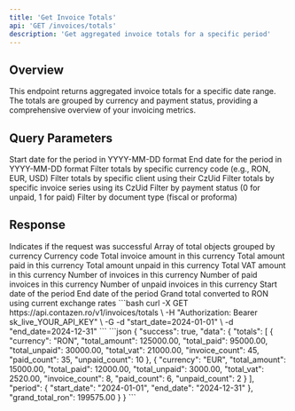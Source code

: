 ```yaml
---
title: 'Get Invoice Totals'
api: 'GET /invoices/totals'
description: 'Get aggregated invoice totals for a specific period'
---
```


## Overview

This endpoint returns aggregated invoice totals for a specific date range. The totals are grouped by currency and payment status, providing a comprehensive overview of your invoicing metrics.

## Query Parameters

<ParamField query="start_date" type="string" required>
  Start date for the period in YYYY-MM-DD format
</ParamField>

<ParamField query="end_date" type="string" required>
  End date for the period in YYYY-MM-DD format
</ParamField>

<ParamField query="currency" type="string">
  Filter totals by specific currency code (e.g., RON, EUR, USD)
</ParamField>

<ParamField query="client_id" type="string">
  Filter totals by specific client using their CzUid
</ParamField>

<ParamField query="series_id" type="string">
  Filter totals by specific invoice series using its CzUid
</ParamField>

<ParamField query="is_paid" type="integer">
  Filter by payment status (0 for unpaid, 1 for paid)
</ParamField>

<ParamField query="document_type" type="string">
  Filter by document type (fiscal or proforma)
</ParamField>

## Response

<ResponseField name="success" type="boolean">
  Indicates if the request was successful
</ResponseField>

<ResponseField name="data" type="object">
  <Expandable title="properties">
    <ResponseField name="totals" type="array">
      Array of total objects grouped by currency
      <Expandable title="properties">
        <ResponseField name="currency" type="string">
          Currency code
        </ResponseField>
        <ResponseField name="total_amount" type="number">
          Total invoice amount in this currency
        </ResponseField>
        <ResponseField name="total_paid" type="number">
          Total amount paid in this currency
        </ResponseField>
        <ResponseField name="total_unpaid" type="number">
          Total amount unpaid in this currency
        </ResponseField>
        <ResponseField name="total_vat" type="number">
          Total VAT amount in this currency
        </ResponseField>
        <ResponseField name="invoice_count" type="integer">
          Number of invoices in this currency
        </ResponseField>
        <ResponseField name="paid_count" type="integer">
          Number of paid invoices in this currency
        </ResponseField>
        <ResponseField name="unpaid_count" type="integer">
          Number of unpaid invoices in this currency
        </ResponseField>
      </Expandable>
    </ResponseField>
    <ResponseField name="period" type="object">
      <Expandable title="properties">
        <ResponseField name="start_date" type="string">
          Start date of the period
        </ResponseField>
        <ResponseField name="end_date" type="string">
          End date of the period
        </ResponseField>
      </Expandable>
    </ResponseField>
    <ResponseField name="grand_total_ron" type="number">
      Grand total converted to RON using current exchange rates
    </ResponseField>
  </Expandable>
</ResponseField>

<RequestExample>
```bash
curl -X GET https://api.contazen.ro/v1/invoices/totals \
  -H "Authorization: Bearer sk_live_YOUR_API_KEY" \
  -G -d "start_date=2024-01-01" \
  -d "end_date=2024-12-31"
```
</RequestExample>

<ResponseExample>
```json
{
  "success": true,
  "data": {
    "totals": [
      {
        "currency": "RON",
        "total_amount": 125000.00,
        "total_paid": 95000.00,
        "total_unpaid": 30000.00,
        "total_vat": 21000.00,
        "invoice_count": 45,
        "paid_count": 35,
        "unpaid_count": 10
      },
      {
        "currency": "EUR",
        "total_amount": 15000.00,
        "total_paid": 12000.00,
        "total_unpaid": 3000.00,
        "total_vat": 2520.00,
        "invoice_count": 8,
        "paid_count": 6,
        "unpaid_count": 2
      }
    ],
    "period": {
      "start_date": "2024-01-01",
      "end_date": "2024-12-31"
    },
    "grand_total_ron": 199575.00
  }
}
```
</ResponseExample>